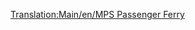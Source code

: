 [[Translation:Main/en/MPS Passenger Ferry]]{{en/-}}
{{Template:Barcos/Es
|Imagen=[[File:en/Ferry.png|Ferry de Pasajeros MPS]]
|Nombre=Ferry de Pasajeros MPS
|Precio=36.558 € (18.279 £)
|Velocidad=32 km/h (20 mph)
|Coste-anual=2.952€ (1.476 £)
|Diseño=1926 	
|Duración=30
|Capacidad=100 Pasajeros
|Descripción= El ferry de pasajeros MPS es un ferry de pasajeros lento, diseñado para acceder a puertos a larga distancia.
|Vida-real= Ficticio. MPS es simplemente un acrónimo de Microprose, editor original de Transport Tycoon.
}}